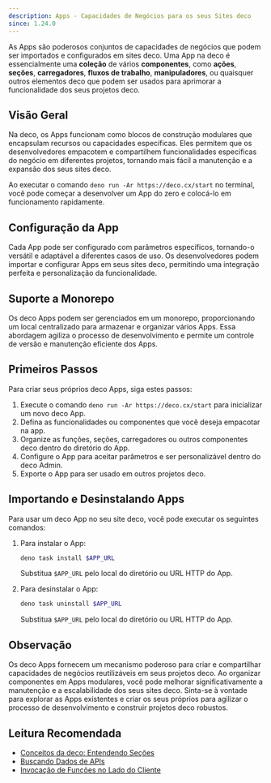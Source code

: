 ```yaml
---
description: Apps - Capacidades de Negócios para os seus Sites deco
since: 1.24.0
---
```


As Apps são poderosos conjuntos de capacidades de negócios que podem ser
importados e configurados em sites deco. Uma App na deco é essencialmente uma
**coleção** de vários **componentes**, como **ações**, **seções**,
**carregadores**, **fluxos de trabalho**, **manipuladores**, ou quaisquer outros
elementos deco que podem ser usados para aprimorar a funcionalidade dos seus
projetos deco.

## Visão Geral

Na deco, os Apps funcionam como blocos de construção modulares que encapsulam
recursos ou capacidades específicas. Eles permitem que os desenvolvedores
empacotem e compartilhem funcionalidades específicas do negócio em diferentes
projetos, tornando mais fácil a manutenção e a expansão dos seus sites deco.

Ao executar o comando `deno run -Ar https://deco.cx/start` no terminal, você
pode começar a desenvolver um App do zero e colocá-lo em funcionamento
rapidamente.

## Configuração da App

Cada App pode ser configurado com parâmetros específicos, tornando-o versátil e
adaptável a diferentes casos de uso. Os desenvolvedores podem importar e
configurar Apps em seus sites deco, permitindo uma integração perfeita e
personalização da funcionalidade.

## Suporte a Monorepo

Os deco Apps podem ser gerenciados em um monorepo, proporcionando um local
centralizado para armazenar e organizar vários Apps. Essa abordagem agiliza o
processo de desenvolvimento e permite um controle de versão e manutenção
eficiente dos Apps.

## Primeiros Passos

Para criar seus próprios deco Apps, siga estes passos:

1. Execute o comando `deno run -Ar https://deco.cx/start` para inicializar um
   novo deco App.
2. Defina as funcionalidades ou componentes que você deseja empacotar na app.
3. Organize as funções, seções, carregadores ou outros componentes deco dentro
   do diretório do App.
4. Configure o App para aceitar parâmetros e ser personalizável dentro do deco
   Admin.
5. Exporte o App para ser usado em outros projetos deco.

## Importando e Desinstalando Apps

Para usar um deco App no seu site deco, você pode executar os seguintes
comandos:

1. Para instalar o App:

   ```sh
   deno task install $APP_URL
   ```

   Substitua `$APP_URL` pelo local do diretório ou URL HTTP do App.

2. Para desinstalar o App:

   ```sh
   deno task uninstall $APP_URL
   ```

   Substitua `$APP_URL` pelo local do diretório ou URL HTTP do App.

## Observação

Os deco Apps fornecem um mecanismo poderoso para criar e compartilhar
capacidades de negócios reutilizáveis em seus projetos deco. Ao organizar
componentes em Apps modulares, você pode melhorar significativamente a
manutenção e a escalabilidade dos seus sites deco. Sinta-se à vontade para
explorar as Apps existentes e criar os seus próprios para agilizar o processo de
desenvolvimento e construir projetos deco robustos.

## Leitura Recomendada

- [Conceitos da deco: Entendendo Seções](/docs/pt-br/concepts/section)
- [Buscando Dados de APIs](/docs/pt-br/developing-guide/fetching-data)
- [Invocação de Funções no Lado do Cliente](/docs/pt-br/developing-capabilities/islands/fetching-data-client)
